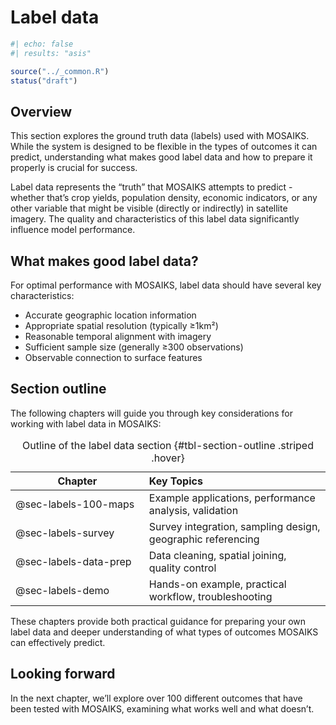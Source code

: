 # Label data {#sec-labels}
```r
#| echo: false
#| results: "asis"

source("../_common.R")
status("draft")
```

## Overview

This section explores the ground truth data (labels) used with MOSAIKS. While the system is designed to be flexible in the types of outcomes it can predict, understanding what makes good label data and how to prepare it properly is crucial for success.

Label data represents the "truth" that MOSAIKS attempts to predict - whether that's crop yields, population density, economic indicators, or any other variable that might be visible (directly or indirectly) in satellite imagery. The quality and characteristics of this label data significantly influence model performance.

## What makes good label data?

For optimal performance with MOSAIKS, label data should have several key characteristics:

- Accurate geographic location information
- Appropriate spatial resolution (typically ≥1km²)
- Reasonable temporal alignment with imagery
- Sufficient sample size (generally ≥300 observations)
- Observable connection to surface features

## Section outline

The following chapters will guide you through key considerations for working with label data in MOSAIKS:

| Chapter | Key Topics |
|---------|:-----------|
| @sec-labels-100-maps | Example applications, performance analysis, validation |
| @sec-labels-survey | Survey integration, sampling design, geographic referencing |
| @sec-labels-data-prep | Data cleaning, spatial joining, quality control |
| @sec-labels-demo | Hands-on example, practical workflow, troubleshooting |

: Outline of the label data section {#tbl-section-outline .striped .hover}

These chapters provide both practical guidance for preparing your own label data and deeper understanding of what types of outcomes MOSAIKS can effectively predict.

::: {.callout-note}
# Looking forward

In the next chapter, we'll explore over 100 different outcomes that have been tested with MOSAIKS, examining what works well and what doesn't.
:::

